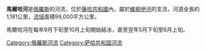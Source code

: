 '''馬爾哈河'''是[[俄羅斯|俄羅斯]]的河流，位於[[薩哈共和國|薩哈共和國]]內，屬於[[維柳伊河|維柳伊河]]的支流，河道全長約1,181公里，[[流域|流域]]面積99,000平方公里。

馬爾哈河在每年9月下旬至10月上旬開始結冰，直至翌年5月下旬至6月上旬。

[[Category:俄羅斯河流|Category:俄羅斯河流]]
[[Category:萨哈共和国河流|Category:萨哈共和国河流]]

{{Russia-geo-stub}}